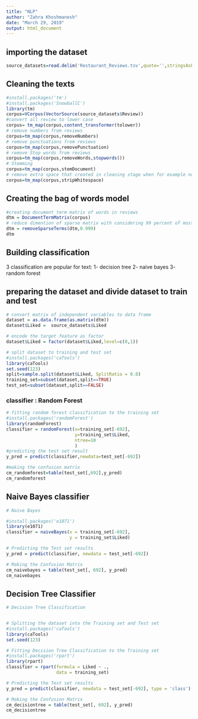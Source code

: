 ```yaml
---
title: "NLP"
author: "Zahra Khoshmanesh"
date: "March 29, 2019"
output: html_document
---
```



## importing the dataset

```r

source_datasets=read.delim('Restaurant_Reviews.tsv',quote='',stringsAsFactors = FALSE)

```

## Cleaning the texts

```r
#install.packages('tm')
#install.packages('SnowballC')
library(tm)
corpus=VCorpus(VectorSource(source_datasets$Review))
#convert all review to lower case
corpus= tm_map(corpus,content_transformer(tolower))
# remove numbers from reviews
corpus=tm_map(corpus,removeNumbers)
# remove punctuations from reviews
corpus=tm_map(corpus,removePunctuation)
# remove Stop words from reviews
corpus=tm_map(corpus,removeWords,stopwords())
# Stemming
corpus=tm_map(corpus,stemDocument)
# remove extra space that created in cleaning stage when for example number remove
corpus=tm_map(corpus,stripWhitespace)

```

## Creating the bag of words model

```r
#creating document term matrix of words in reviews
dtm = DocumentTermMatrix(corpus)
# reduce dimention of sparse matrix with considering 99 percent of most frequent
dtm = removeSparseTerms(dtm,0.999)
dtm

```

## Building  classification

3 classification are popular for text:
1- decision tree
2- naive bayes
3- random forest

## preparing the dataset and divide dataset to train and test

```r
# convert matrix of independent variables to data frame
dataset = as.data.frame(as.matrix(dtm))
dataset$Liked =  source_datasets$Liked

# encode the target feature as factor
dataset$Liked = factor(dataset$Liked,level=c(0,1))

# split dataset to training and test set
#install.packages('caTools')
library(caTools)
set.seed(123)
split=sample.split(dataset$Liked, SplitRatio = 0.8)
training_set=subset(dataset,split==TRUE)
test_set=subset(dataset,split==FALSE)

```


### classifier : Random Forest


```r


# fitting random forest classification to the training set
#install.packages('randomForest')
library(randomForest)
classifier = randomForest(x=training_set[-692],
                          y=training_set$Liked,
                          ntree=10
                          )
#predicting the test set result
y_pred = predict(classifier,newdata=test_set[-692])

#making the confusion matrix
cm_randomforest=table(test_set[,692],y_pred)
cm_randomforest


```


## Naive Bayes classifier

```r
# Naive Bayes

#install.packages('e1071')
library(e1071)
classifier = naiveBayes(x = training_set[-692],
                        y = training_set$Liked)

# Predicting the Test set results
y_pred = predict(classifier, newdata = test_set[-692])

# Making the Confusion Matrix
cm_naivebayes = table(test_set[, 692], y_pred)
cm_naivebayes

```

## Decision Tree Classifier

```r
# Decision Tree Classification


# Splitting the dataset into the Training set and Test set
#install.packages('caTools')
library(caTools)
set.seed(123)

# Fitting Decision Tree Classification to the Training set
#install.packages('rpart')
library(rpart)
classifier = rpart(formula = Liked ~ .,
                   data = training_set)

# Predicting the Test set results
y_pred = predict(classifier, newdata = test_set[-692], type = 'class')

# Making the Confusion Matrix
cm_decisiontree = table(test_set[, 692], y_pred)
cm_decisiontree


```

